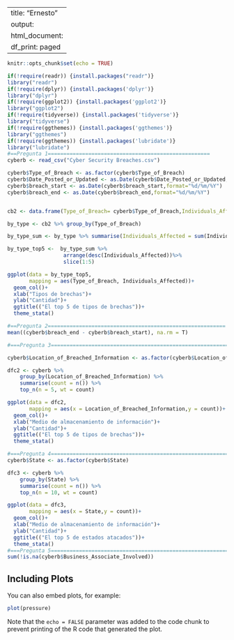 
---
title: "Ernesto"
output:
  html_document:
    df_print: paged
---

```r
knitr::opts_chunk$set(echo = TRUE)
```




```r
if(!require(readr)) {install.packages("readr")}
library("readr")
if(!require(dplyr)) {install.packages('dplyr')}
library("dplyr")
if(!require(ggplot2)) {install.packages('ggplot2')}
library("ggplot2")
if(!require(tidyverse)) {install.packages('tidyverse')}
library("tidyverse")
if(!require(ggthemes)) {install.packages('ggthemes')}
library("ggthemes") 
if(!require(ggthemes)) {install.packages('lubridate')}
library("lubridate")
#==Pregunta 1====================================================
cyberb <- read_csv("Cyber Security Breaches.csv")

cyberb$Type_of_Breach <- as.factor(cyberb$Type_of_Breach)
cyberb$Date_Posted_or_Updated <- as.Date(cyberb$Date_Posted_or_Updated,format="%d/%m/%Y")
cyberb$breach_start <- as.Date(cyberb$breach_start,format="%d/%m/%Y")
cyberb$breach_end <- as.Date(cyberb$breach_end,format="%d/%m/%Y")


cb2 <- data.frame(Type_of_Breach= cyberb$Type_of_Breach,Individuals_Affected = cyberb$Individuals_Affected)

by_type <- cb2 %>% group_by(Type_of_Breach)

by_type_sum <- by_type %>% summarise(Individuals_Affected = sum(Individuals_Affected))

by_type_top5 <-  by_type_sum %>%
                  arrange(desc(Individuals_Affected))%>%
                  slice(1:5)

ggplot(data = by_type_top5,
       mapping = aes(Type_of_Breach, Individuals_Affected))+
  geom_col()+
  xlab("Tipos de brechas")+
  ylab("Cantidad")+
  ggtitle(("El top 5 de tipos de brechas"))+
  theme_stata()

#==Pregunta 2=========================================================
mean((cyberb$breach_end - cyberb$breach_start), na.rm = T)

#===Pregunta 3==============================================================

cyberb$Location_of_Breached_Information <- as.factor(cyberb$Location_of_Breached_Information)

dfc2 <- cyberb %>%
    group_by(Location_of_Breached_Information) %>%
    summarise(count = n()) %>%
    top_n(n = 5, wt = count)

ggplot(data = dfc2,
       mapping = aes(x = Location_of_Breached_Information,y = count))+
  geom_col()+
  xlab("Medio de almacenamiento de información")+
  ylab("Cantidad")+
  ggtitle(("El top 5 de tipos de brechas"))+
  theme_stata()

#===Pregunta 4============================================================
cyberb$State <- as.factor(cyberb$State)

dfc3 <- cyberb %>%
    group_by(State) %>%
    summarise(count = n()) %>%
    top_n(n = 10, wt = count)

ggplot(data = dfc3,
       mapping = aes(x = State,y = count))+
  geom_col()+
  xlab("Medio de almacenamiento de información")+
  ylab("Cantidad")+
  ggtitle(("El top 5 de estados atacados"))+
  theme_stata()
#===Pregunta 5=========================================================
sum(!is.na(cyberb$Business_Associate_Involved))

```


## Including Plots

You can also embed plots, for example:

```r
plot(pressure)
```

Note that the `echo = FALSE` parameter was added to the code chunk to prevent printing of the R code that generated the plot.
